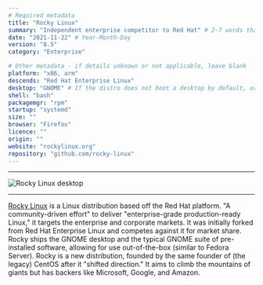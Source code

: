 ```yaml
---
# Required metadata
title: "Rocky Linux"
summary: "Independent enterprise competitor to Red Hat" # 2-7 words that sum up the distribution
date: "2021-11-22" # Year-Month-Day
version: "8.5"
category: "Enterprise"

# Other metadata - if details unknown or not applicable, leave blank
platform: "x86, arm"
descends: "Red Hat Enterprise Linux"
desktop: "GNOME" # If the distro does not boot a desktop by default, or doesn't ship one, leave 'desktop' blank
shell: "bash"
packagemgr: "rpm"
startup: "systemd"
size: ""
browser: "Firefox"
licence: ""
origin: ""
website: "rockylinux.org"
repository: "github.com/rocky-linux"
---
```


---

<Image
  src="/images/rocky.png"
  alt="Rocky Linux desktop"
  width={250}
  height={400}
/>

---

[Rocky Linux](https://rockylinux.org) is a Linux distribution based off the Red Hat platform. "A community-driven effort" to deliver "enterprise-grade production-ready Linux," it targets the enterprise and corporate markets. It was initially forked from Red Hat Enterprise Linux and competes against it for market share. Rocky ships the GNOME desktop and the typical GNOME suite of pre-installed software, allowing for use out-of-the-box (similar to Fedora Server). Rocky is a new distribution, founded by the same founder of (the legacy) CentOS after it "shifted direction." It aims to climb the mountains of giants but has backers like Microsoft, Google, and Amazon.

